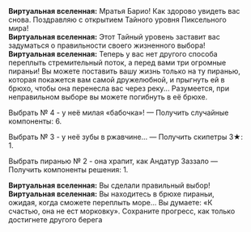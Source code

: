 {{Диалог Начало}}
:'''Виртуальная вселенная:''' Мратья Барио! Как здорово увидеть вас снова. Поздравляю с открытием Тайного уровня Пиксельного мира!
:'''Виртуальная вселенная:''' Этот Тайный уровень заставит вас задуматься о правильности своего жизненного выбора!
:'''Виртуальная вселенная:''' Теперь у вас нет другого способа переплыть стремительный поток, а перед вами три огромные пираньи! Вы можете поставить вашу жизнь только на ту пиранью, которая покажется вам самой дружелюбной, и прыгнуть ей в брюхо, чтобы она перенесла вас через реку... Разумеется, при неправильном выборе вы можете погибнуть в её брюхе.
:{{Диалог|Звезда}} Выбрать №&nbsp;4 - у неё милая «бабочка»! &mdash; Получить случайные компоненты: 6.
:{{Диалог|Звезда}} Выбрать №&nbsp;3 - у неё зубы в ржавчине... &mdash; Получить скипетры 3★: 1.
:{{Диалог|Звезда}} Выбрать пиранью №&nbsp;2 - она храпит, как Андатур Заззало &mdash; Получить компоненты решения: 1.
:'''Виртуальная вселенная:''' Вы сделали правильный выбор!
:'''Виртуальная вселенная:''' Вы находитесь в брюхе пираньи, ожидая, когда сможете переплыть море... Вы думаете: «К счастью, она не ест морковку». Сохраните прогресс, как только достигнете другого берега
{{Диалог Конец}}